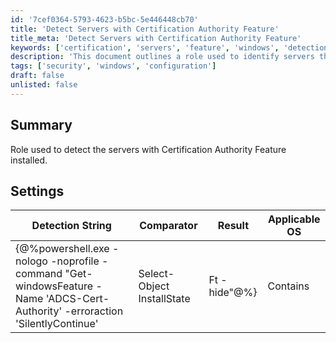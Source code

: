 ```yaml
---
id: '7cef0364-5793-4623-b5bc-5e446448cb70'
title: 'Detect Servers with Certification Authority Feature'
title_meta: 'Detect Servers with Certification Authority Feature'
keywords: ['certification', 'servers', 'feature', 'windows', 'detection']
description: 'This document outlines a role used to identify servers that have the Certification Authority feature installed. It includes a detection string and settings to effectively determine the installation state of the feature on Windows operating systems.'
tags: ['security', 'windows', 'configuration']
draft: false
unlisted: false
---
```

## Summary

Role used to detect the servers with Certification Authority Feature installed.

## Settings

| Detection String                                                                                      | Comparator | Result   | Applicable OS |
|-------------------------------------------------------------------------------------------------------|------------|----------|---------------|
| \{@%powershell.exe -nologo -noprofile -command "Get-windowsFeature -Name 'ADCS-Cert-Authority' -erroraction 'SilentlyContinue' | Select-Object InstallState | Ft -hide"@%} | Contains   | Installed | Windows       |













